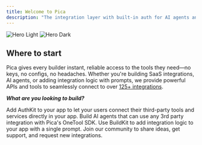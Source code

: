 ```yaml
---
title: Welcome to Pica
description: "The integration layer with built-in auth for AI agents and SaaS apps"
---
```


<img
  className="block dark:hidden rounded"
  src="../images/hero-light.svg"
  alt="Hero Light"
/>
<img
  className="hidden dark:block rounded"
  src="../images/hero-dark.svg"
  alt="Hero Dark"
/>

## Where to start

Pica gives every builder instant, reliable access to the tools they need—no keys, no configs, no headaches. Whether you're building SaaS integrations, AI agents, or adding integration logic with prompts, we provide powerful APIs and tools to seamlessly connect to over [125+ integrations](https://app.picaos.com/tools). 

***What are you looking to build?***

<CardGroup cols={2}>
  <Card
    title="SaaS Integrations"
    icon="code"
    href="/core/authkit"
  >
    Add AuthKit to your app to let your users connect their third-party tools and services directly in your app.
  </Card>
  <Card
    title="AI Agents"
    icon="hammer"
    href="/core/one-tool"
  >
    Build AI agents that can use any 3rd party integration with Pica's OneTool SDK.
  </Card>
  <Card
    title="Vibe Coding"
    icon="mug-hot"
    href="/core/buildkit"
  >
    Use BuildKit to add integration logic to your app with a single prompt.
  </Card>
  <Card
    title="Community Hub"
    icon="people"
    href="https://www.picaos.com/community"
  >
    Join our community to share ideas, get support, and request new integrations.
  </Card>
</CardGroup>
